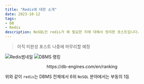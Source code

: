 ```yaml
---
title: "Redis에 대한 소개"
date: 2023-10-12
tags: 
- DB
- Redis
description: NoSQL인 redis가 왜 필요한 지에 대해서 정리한 포스트입니다.
---
```


> 아직 미완성 포스트 나중에 마무리할 예정

![Redis썸네일](/images/thumbnails/redis.png)
![DBMS 랭킹](/images/10.12/10.12.image1.png)
<figcaption align="center">https://db-engines.com/en/ranking </figcaption>

위와 같이 `redis`는 DBMS 전체에서 6위 `NoSQL` 분야에서는 부동의 1등